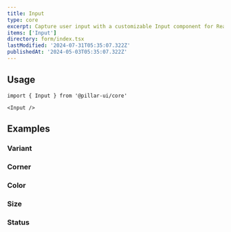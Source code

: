 ```yaml
---
title: Input
type: core
excerpt: Capture user input with a customizable Input component for React. Easily collect text, email addresses, passwords, and more with validation and formatting options.
items: ['Input']
directory: form/index.tsx
lastModified: '2024-07-31T05:35:07.322Z'
publishedAt: '2024-05-03T05:35:07.322Z'
---
```


## Usage

```tsx
import { Input } from '@pillar-ui/core'
```

```tsx
<Input />
```

## Examples

### Variant

<Playground direction="column" name="inputVariant" root="form/input" />

### Corner

<Playground direction="column" name="inputCorner" root="form/input" />

### Color

<Playground direction="column" name="inputColor" root="form/input" />

### Size

<Playground direction="column" name="inputSize" root="form/input" />

### Status

<Playground direction="column" name="inputStatus" root="form/input" />

